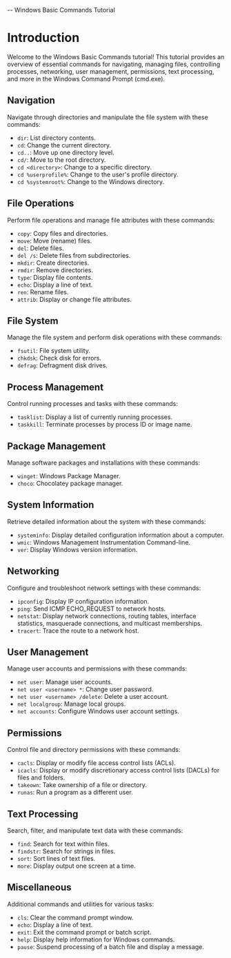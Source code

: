 -- Windows Basic Commands Tutorial

# Introduction
Welcome to the Windows Basic Commands tutorial! This tutorial provides an overview of essential commands for navigating, managing files, controlling processes, networking, user management, permissions, text processing, and more in the Windows Command Prompt (cmd.exe).

## Navigation
Navigate through directories and manipulate the file system with these commands:

- `dir`: List directory contents.
- `cd`: Change the current directory.
- `cd..`: Move up one directory level.
- `cd/`: Move to the root directory.
- `cd <directory>`: Change to a specific directory.
- `cd %userprofile%`: Change to the user's profile directory.
- `cd %systemroot%`: Change to the Windows directory.

## File Operations
Perform file operations and manage file attributes with these commands:

- `copy`: Copy files and directories.
- `move`: Move (rename) files.
- `del`: Delete files.
- `del /s`: Delete files from subdirectories.
- `mkdir`: Create directories.
- `rmdir`: Remove directories.
- `type`: Display file contents.
- `echo`: Display a line of text.
- `ren`: Rename files.
- `attrib`: Display or change file attributes.

## File System
Manage the file system and perform disk operations with these commands:

- `fsutil`: File system utility.
- `chkdsk`: Check disk for errors.
- `defrag`: Defragment disk drives.

## Process Management
Control running processes and tasks with these commands:

- `tasklist`: Display a list of currently running processes.
- `taskkill`: Terminate processes by process ID or image name.

## Package Management
Manage software packages and installations with these commands:

- `winget`: Windows Package Manager.
- `choco`: Chocolatey package manager.

## System Information
Retrieve detailed information about the system with these commands:

- `systeminfo`: Display detailed configuration information about a computer.
- `wmic`: Windows Management Instrumentation Command-line.
- `ver`: Display Windows version information.

## Networking
Configure and troubleshoot network settings with these commands:

- `ipconfig`: Display IP configuration information.
- `ping`: Send ICMP ECHO_REQUEST to network hosts.
- `netstat`: Display network connections, routing tables, interface statistics, masquerade connections, and multicast memberships.
- `tracert`: Trace the route to a network host.

## User Management
Manage user accounts and permissions with these commands:

- `net user`: Manage user accounts.
- `net user <username> *`: Change user password.
- `net user <username> /delete`: Delete a user account.
- `net localgroup`: Manage local groups.
- `net accounts`: Configure Windows user account settings.

## Permissions
Control file and directory permissions with these commands:

- `cacls`: Display or modify file access control lists (ACLs).
- `icacls`: Display or modify discretionary access control lists (DACLs) for files and folders.
- `takeown`: Take ownership of a file or directory.
- `runas`: Run a program as a different user.

## Text Processing
Search, filter, and manipulate text data with these commands:

- `find`: Search for text within files.
- `findstr`: Search for strings in files.
- `sort`: Sort lines of text files.
- `more`: Display output one screen at a time.

## Miscellaneous
Additional commands and utilities for various tasks:

- `cls`: Clear the command prompt window.
- `echo`: Display a line of text.
- `exit`: Exit the command prompt or batch script.
- `help`: Display help information for Windows commands.
- `pause`: Suspend processing of a batch file and display a message.